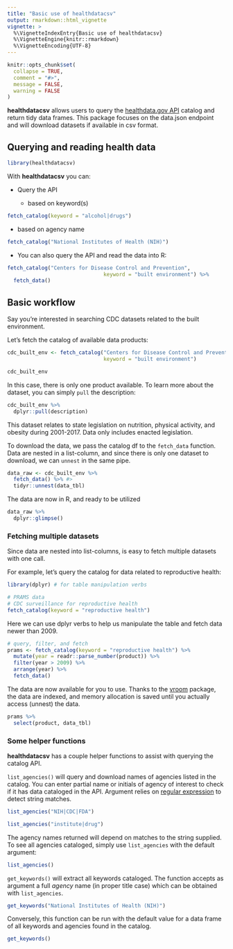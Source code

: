 ```yaml
---
title: "Basic use of healthdatacsv"
output: rmarkdown::html_vignette
vignette: >
  %\VignetteIndexEntry{Basic use of healthdatacsv}
  %\VignetteEngine{knitr::rmarkdown}
  %\VignetteEncoding{UTF-8}
---
```


```r
knitr::opts_chunk$set(
  collapse = TRUE,
  comment = "#>",
  message = FALSE,
  warning = FALSE
)

```


**healthdatacsv** allows users to query the [healthdata.gov API](https://healthdata.gov/node/25341) catalog and return tidy data frames. This package focuses on the data.json endpoint and will download datasets if available in csv format.  


## Querying and reading health data  

```r
library(healthdatacsv)
```

With **healthdatacsv** you can:  

- Query the API  

  - based on keyword(s)  

```r
fetch_catalog(keyword = "alcohol|drugs")

```


  - based on agency name  
  
```r
fetch_catalog("National Institutes of Health (NIH)")

```

- You can also query the API and read the data into R:  

```r
fetch_catalog("Centers for Disease Control and Prevention",
                               keyword = "built environment") %>% 
  fetch_data()

```


## Basic workflow

Say you're interested in searching CDC datasets related to the built environment.  

Let's fetch the catalog of available data products:

```r
cdc_built_env <- fetch_catalog("Centers for Disease Control and Prevention",
                               keyword = "built environment")

cdc_built_env

```

In this case, there is only one product available.  To learn more about the dataset, you can simply `pull` the description:

```r
cdc_built_env %>%
  dplyr::pull(description)

```

This dataset relates to state legislation on nutrition, physical activity, and obesity during 2001-2017.  Data only includes enacted legislation.

To download the data, we pass the catalog df to the `fetch_data` function.  Data are nested in a list-column, and since there is only one dataset to download, we can `unnest` in the same pipe.  

```r
data_raw <- cdc_built_env %>%
  fetch_data() %>% #> 
  tidyr::unnest(data_tbl)

```

The data are now in R, and ready to be utilized  

```r
data_raw %>%
  dplyr::glimpse()

```

### Fetching multiple datasets  

Since data are nested into list-columns, is easy to fetch multiple datasets with one call.    

For example, let's query the catalog for data related to reproductive health:    

```r
library(dplyr) # for table manipulation verbs

# PRAMS data
# CDC surveillance for reproductive health
fetch_catalog(keyword = "reproductive health")

```

Here we can use dplyr verbs to help us manipulate the table and fetch data newer than 2009.  

```r
# query, filter, and fetch
prams <- fetch_catalog(keyword = "reproductive health") %>% 
  mutate(year = readr::parse_number(product)) %>% 
  filter(year > 2009) %>% 
  arrange(year) %>% 
  fetch_data()

```

The data are now available for you to use.  Thanks to the [vroom](https://vroom.r-lib.org/index.html) package, the data are indexed, and memory allocation is saved until you actually access (unnest) the data.  

```r
prams %>% 
  select(product, data_tbl)
```


### Some helper functions

**healthdatacsv** has a couple helper functions to assist with querying the catalog API.  

`list_agencies()` will query and download names of agencies listed in the catalog. You can enter partial name or initials of agency of interest to check if it has data cataloged in the API. Argument relies on [regular expression](https://stringr.tidyverse.org/articles/regular-expressions.html) to detect string matches.

```r

list_agencies("NIH|CDC|FDA")

list_agencies("institute|drug")

```

The agency names returned will depend on matches to the string supplied. To see all agencies cataloged, simply use `list_agencies` with the default argument:  

```r
list_agencies()

```


`get_keywords()` will extract all keywords cataloged. The function accepts as argument a full *agency* name (in proper title case) which can be obtained with `list_agencies`.  


```r
get_keywords("National Institutes of Health (NIH)")

```

Conversely, this function can be run with the default value for a data frame of all keywords and agencies found in the catalog.

```r
get_keywords()

```

